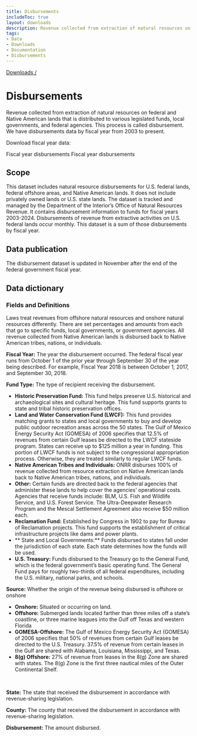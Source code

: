 ```yaml
---
title: Disbursements
includeToc: true
layout: downloads
description: Revenue collected from extraction of natural resources on federal and Native American lands that is distributed to various legislated funds, local governments, and federal agencies. This process is called disbursement.
tags:
- Data
- Downloads
- Documentation
- Disbursements
---
```


[Downloads /](/downloads/)

# Disbursements

Revenue collected from extraction of natural resources on federal and Native American lands that is distributed to various legislated funds, local governments, and federal agencies. This process is called disbursement. We have disbursements data by fiscal year from 2003 to present.
<br />

Download fiscal year data:

<DownloadDataFile linkType="DownloadCsv"  dataSet="fiscal_year_disbursements.csv">
  Fiscal year disbursements
</DownloadDataFile>

<DownloadDataFile linkType="DownloadXls"  dataSet="fiscal_year_disbursements.xlsx">
  Fiscal year disbursements
</DownloadDataFile>

## Scope

This dataset includes natural resource disbursements for U.S. federal lands, federal offshore areas, and Native American lands. It does not include privately owned lands or U.S. state lands. The dataset is tracked and managed by the Department of the Interior’s Office of Natural Resources Revenue. It contains disbursement information to funds for fiscal years 2003-2024. Disbursements of revenue from extractive activities on U.S. federal lands occur monthly. This dataset is a sum of those disbursements by fiscal year.

## Data publication

The disbursement dataset is updated in November after the end of the federal government fiscal year.

## Data dictionary

### Fields and Definitions
Laws treat revenues from offshore natural resources and onshore natural resources differently. There are set percentages and amounts from each that go to specific funds, local governments, or government agencies. All revenue collected from Native American lands is disbursed back to Native American tribes, nations, or individuals.
<br />

**Fiscal Year:**  The year the disbursement occurred. The federal fiscal year runs from October 1 of the prior year through September 30 of the year being described. For example, Fiscal Year 2018 is between October 1, 2017,  and September 30, 2018.
<br />

**Fund Type:**  The type of recipient receiving the disbursement.

* **Historic Preservation Fund:**  This fund helps preserve U.S. historical and archaeological sites and cultural heritage. This fund supports grants to state and tribal historic preservation offices.
* **Land and Water Conservation Fund (LWCF):** This fund provides matching grants to states and local governments to buy and develop public outdoor recreation areas across the 50 states. The Gulf of Mexico Energy Security Act (GOMESA) of 2006 specifies that 12.5% of revenues from certain Gulf leases be directed to the LWCF stateside program. States can receive up to $125 million a year in funding. This portion of LWCF funds is not subject to the congressional appropriation process. Otherwise, they are treated similarly to regular LWCF funds.
* **Native American Tribes and Individuals:**  ONRR disburses 100% of revenue collected from resource extraction on Native American lands back to Native American tribes, nations, and individuals.
* **Other:**  Certain funds are directed back to the federal agencies that administer these lands to help cover the agencies’ operational costs. Agencies that receive funds include: BLM, U.S. Fish and Wildlife Service, and U.S. Forest Service. The Ultra-Deepwater Research Program and the Mescal Settlement Agreement also receive $50 million each.
* **Reclamation Fund:**  Established by Congress in 1902 to pay for Bureau of Reclamation projects. This fund supports the establishment of critical infrastructure projects like dams and power plants.
* ** State and Local Governments:** Funds disbursed to states fall under the jurisdiction of each state. Each state determines how the funds will be used.
* **U.S. Treasury:**  Funds disbursed to the Treasury go to the General Fund, which is the federal government’s basic operating fund. The General Fund pays for roughly two-thirds of all federal expenditures, including the U.S. military, national parks, and schools.

**Source:**  Whether the origin of the revenue being disbursed is offshore or onshore

* **Onshore:**  Situated or occurring on land.
* **Offshore:**  Submerged lands located farther than three miles off a state’s coastline, or three marine leagues into the Gulf off Texas and western Florida
* **GOMESA-Offshore:** The Gulf of Mexico Energy Security Act (GOMESA) of 2006 specifies that 50% of revenues from certain Gulf leases be directed to the U.S. Treasury. 37.5% of revenue from certain leases in the Gulf are shared with Alabama, Louisiana, Mississippi, and Texas.
* **8(g) Offshore:** 27% of revenue from leases in the 8(g) Zone are shared with states. The 8(g) Zone is the first three nautical miles of the Outer Continental Shelf.
<br />

**State:**  The state that received the disbursement in accordance with revenue-sharing legislation.
<br />

**County:**  The county that received the disbursement in accordance with revenue-sharing legislation.
<br />

**Disbursement:**  The amount disbursed.
